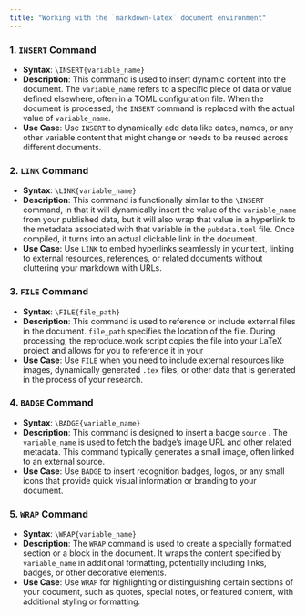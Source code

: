 ```yaml
---
title: "Working with the `markdown-latex` document environment"
---
```



### 1. `INSERT` Command
- **Syntax**: `\INSERT{variable_name}`
- **Description**: This command is used to insert dynamic content into the document. The `variable_name` refers to a specific piece of data or value defined elsewhere, often in a TOML configuration file. When the document is processed, the `INSERT` command is replaced with the actual value of `variable_name`.
- **Use Case**: Use `INSERT` to dynamically add data like dates, names, or any other variable content that might change or needs to be reused across different documents.

### 2. `LINK` Command
- **Syntax**: `\LINK{variable_name}`
- **Description**: This command is functionally similar to the `\INSERT` command, in that it will dynamically insert the value of the `variable_name` from your published data, but it will also wrap that value in a hyperlink to the metadata associated with that variable in the `pubdata.toml` file. Once compiled, it turns into an actual clickable link in the document.
- **Use Case**: Use `LINK` to embed hyperlinks seamlessly in your text, linking to external resources, references, or related documents without cluttering your markdown with URLs.

### 3. `FILE` Command
- **Syntax**: `\FILE{file_path}`
- **Description**: This command is used to reference or include external files in the document. `file_path` specifies the location of the file. During processing, the reproduce.work script copies the file into your LaTeX project and allows for you to reference it in your 
- **Use Case**: Use `FILE` when you need to include external resources like images, dynamically generated `.tex` files, or other data that is generated in the process of your research.

### 4. `BADGE` Command
- **Syntax**: `\BADGE{variable_name}`
- **Description**: This command is designed to insert a badge `source` <img>. The `variable_name` is used to fetch the badge's image URL and other related metadata. This command typically generates a small image, often linked to an external source.
- **Use Case**: Use `BADGE` to insert recognition badges, logos, or any small icons that provide quick visual information or branding to your document.

### 5. `WRAP` Command
- **Syntax**: `\WRAP{variable_name}`
- **Description**: The `WRAP` command is used to create a specially formatted section or a block in the document. It wraps the content specified by `variable_name` in additional formatting, potentially including links, badges, or other decorative elements.
- **Use Case**: Use `WRAP` for highlighting or distinguishing certain sections of your document, such as quotes, special notes, or featured content, with additional styling or formatting.
